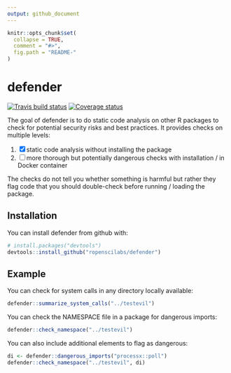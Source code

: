 ```yaml
---
output: github_document
---
```


<!-- README.md is generated from README.Rmd. Please edit that file -->

```r
knitr::opts_chunk$set(
  collapse = TRUE,
  comment = "#>",
  fig.path = "README-"
)
```

# defender

[![Travis build status](https://travis-ci.org/ropenscilabs/defender.svg?branch=master)](https://travis-ci.org/ropenscilabs/defender)
[![Coverage status](https://img.shields.io/codecov/c/github/ropenscilabs/defender/master.svg)](https://codecov.io/github/ropenscilabs/defender?branch=master)

The goal of defender is to do static code analysis on other R packages to check for potential security risks and best practices. It provides checks on multiple levels:

1. [x] static code analysis without installing the package
2. [ ] more thorough but potentially dangerous checks with installation / in Docker container

The checks do not tell you whether something is harmful but rather they flag code that you should double-check before running / loading the package.

## Installation

You can install defender from github with:

```r
# install.packages("devtools")
devtools::install_github("ropenscilabs/defender")
```

## Example

You can check for system calls in any directory locally available:

```r
defender::summarize_system_calls("../testevil")
```

You can check the NAMESPACE file in a package for dangerous imports:

```r
defender::check_namespace("../testevil")
```

You can also include additional elements to flag as dangerous:

```r
di <- defender::dangerous_imports("processx::poll")
defender::check_namespace("../testevil", di)
```

